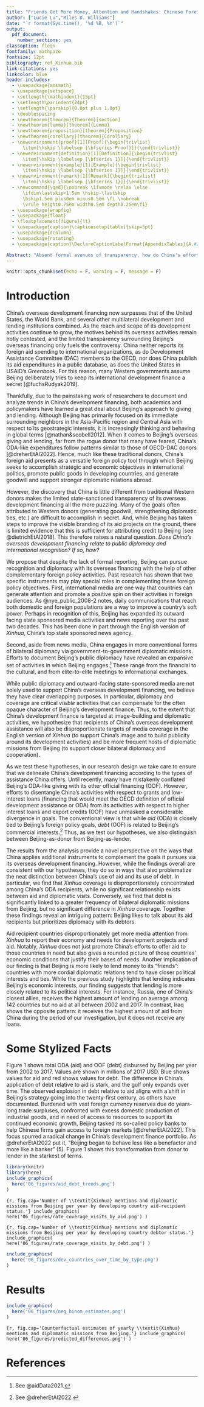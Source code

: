 ---
title: "Friends Get More Money, Attention and Handshakes: Chinese Foreign Aid, Xinhua and Diplomatic Visits"
author: ["Lucie Lu","Miles D. Williams"]
date: "`r format(Sys.time(), '%d %B, %Y')`"
output: 
  pdf_document:
    number_sections: yes
classoption: fleqn
fontfamily: mathpazo
fontsize: 12pt
bibliography: ref_Xinhua.bib
link-citations: yes
linkcolor: blue
header-includes:
  - \usepackage{amsmath}
  - \usepackage{setspace}
  - \setlength{\mathindent}{15pt}
  - \setlength\parindent{24pt}
  - \setlength{\parskip}{0.0pt plus 1.0pt}
  - \doublespacing
  - \newtheorem{theorem}{Theorem}[section]
  - \newtheorem{lemma}[theorem]{Lemma}
  - \newtheorem{proposition}[theorem]{Proposition}
  - \newtheorem{corollary}[theorem]{Corollary}
  - \newenvironment{proof}[1][Proof]{\begin{trivlist}
      \item[\hskip \labelsep {\bfseries Proof}]}{\end{trivlist}}
  - \newenvironment{definition}[1][Definition]{\begin{trivlist}
      \item[\hskip \labelsep {\bfseries 1}]}{\end{trivlist}}
  - \newenvironment{example}[1][Example]{\begin{trivlist}
      \item[\hskip \labelsep {\bfseries 1}]}{\end{trivlist}}
  - \newenvironment{remark}[1][Remark]{\begin{trivlist}
      \item[\hskip \labelsep {\bfseries 1}]}{\end{trivlist}}
  - \newcommand{\qed}{\nobreak \ifvmode \relax \else
      \ifdim\lastskip<1.5em \hskip-\lastskip
      \hskip1.5em plus0em minus0.5em \fi \nobreak
      \vrule height0.75em width0.5em depth0.25em\fi}
  - \usepackage{wrapfig}
  - \usepackage{float}
  - \floatplacement{figure}{!t}
  - \usepackage{caption}\captionsetup[table]{skip=5pt}
  - \usepackage{dcolumn}
  - \usepackage{rotating}
  - \usepackage{caption}\DeclareCaptionLabelFormat{AppendixTables}{A.#2}

Abstract: "Absent formal avenues of transparency, how do China's efforts at gaining international recognition and promoting good relations with aid recipients play out in Beijings foreign aid giving? We bring a novel perspective to this issue by considering Chinese media coverage of developing countries intended for foreign audiences and China’s bilateral diplomatic activities. These measures capture two distinct but related aspects of China’s foreign policy: status/legitimacy in the eyes of a foreign (predominantly Western) audience and south-south diplomacy. To the extent that China’s development finance complements these goals, we expect greater coverage of a developing country in a Chinese media outlet directed to foreign readers and greater bilateral diplomatic activity to correlate with greater Chinese foreign aid giving. To test this expectation we merge AidData’s Chinese development finance dataset with two newly available datasets: (1) AidData’s compiled yearly counts of bilateral official diplomatic visits from China and (2) millions of English edition *Xinhua* news articles from 2000 to 2014 scraped by the Cline Center for Advanced Social Research. We find that greater media coverage of developing countries targeted at a foreign audience via the English version of *Xinhua* and the number of diplomatic visits to a developing country predict greater receipt of Chinese aid. Our results support the view that Chinese aid allocation patterns map to China’s broader diplomacy and legitimacy seeking objectives on the world stage."
---

```{r setup, include=FALSE}
knitr::opts_chunk$set(echo = F, warning = F, message = F)
```


# Introduction 

China's overseas development financing now surpasses that of the United States, the World Bank, and several other multilateral development and lending institutions combined. As the reach and scope of its development activities continue to grow, the motives behind its overseas activities remain hotly contested, and the limited transparency surrounding Beijing's overseas financing only fuels the controversy. China neither reports its foreign aid spending to international organizations, as do Development Assistance Committee (DAC) members to the OECD, nor does China publish its aid expenditures in a public database, as does the United States in USAID's *Greenbook*. For this reason, many Western governments assume Beijing deliberately tries to keep its international development finance a secret [@fuchsRudyak2019]. 

Thankfully, due to the painstaking work of researchers to document and analyze trends in China's development financing, both academics and policymakers have learned a great deal about Beijing's approach to giving and lending. Although Beijing has primarily focused on its immediate surrounding neighbors in the Asia-Pacific region and Central Asia with respect to its geostrategic interests, it is increasingly thinking and behaving in global terms [@nathan&scobell2012]. When it comes to Beijing's overseas giving and lending, far from the rogue donor that many have feared, China's ODA-like expenditures follow patterns similar to those of OECD-DAC donors [@dreherEtAl2022]. Hence, much like these traditional donors, China's foreign aid presents as a versatile foreign policy tool through which Beijing seeks to accomplish strategic and economic objectives in international politics, promote public goods in developing countries, and generate goodwill and support stronger diplomatic relations abroad. 

However, the discovery that China is little different from traditional Western donors makes the limited state-sanctioned transparency of its overseas development financing all the more puzzling. Many of the goals often attributed to Western donors (generating goodwill, strengthening diplomatic ties, etc.) are difficult to accomplish in secret. And, while Beijing has taken steps to improve the visible branding of its aid projects on the ground, there is limited evidence that this is sufficient for attributing credit to Beijing [see @dietrichEtAl2018]. This therefore raises a natural question. *Does China’s overseas development financing relate to public diplomacy and international recognition? If so, how?*

We propose that despite the lack of formal reporting, Beijing can pursue recognition and diplomacy with its overseas financing with the help of other complementary foreign policy activities. Past research has shown that two specific instruments may play special roles in complementing these foreign policy objectives. First, international media are one way that countries can generate attention and promote a positive spin on their activities in foreign audiences. As @nye_public_2008-2 notes, daily communications that reach both domestic and foreign populations are a way to improve a country's soft power. Perhaps in recognition of this, Beijing has expanded its outward facing state sponsored media activities and news reporting over the past two decades. This has been done in part through the English version of *Xinhua*, China's top state sponsored news agency.

Second, aside from news media, China engages in more conventional forms of bilateral diplomacy via government-to-government diplomatic missions. Efforts to document Beijing's public diplomacy have revealed an expansive set of activities in which Beijing engages.^[See @aidData2021.] These range from the financial to the cultural, and from elite-to-elite meetings to informational exchanges.

While public diplomacy and outward-facing state-sponsored media are not solely used to support China's overseas development financing, we believe they have clear overlapping purposes. In particular, diplomacy and coverage are critical *visible* activities that can compensate for the often opaque character of Beijing's development finance. Thus, to the extent that China's development finance is targeted at image-building and diplomatic activities, we hypothesize that recipients of China's overseas development assistance will also be disproportionate targets of media coverage in the English version of *Xinhua* (to support China's image and to build publicity around its development activities) and be more frequent hosts of diplomatic missions from Beijing (to support closer bilateral diplomacy and cooperation).

As we test these hypotheses, in our research design we take care to ensure that we delineate China's development financing according to the types of assistance China offers. Until recently, many have mistakenly conflated Beijing's ODA-like giving with its other official financing (OOF). However, efforts to disentangle China's activities with respect to grants and low-interest loans (financing that would meet the OECD definition of official development assistance or ODA) from its activities with respect to higher interest loans and export credits (OOF) have unmasked a considerable divergence in goals. The conventional view is that while *aid* (ODA) is closely tied to Beijing's foreign policy goals, *debt* (OOF) is related to Beijing's commercial interests.^[See @dreherEtAl2022.] Thus, as we test our hypotheses, we also distinguish between Beijing-as-donor from Beijing-as-lender.

The results from the analysis provide a novel perspective on the ways that China applies additional instruments to complement the goals it pursues via its overseas development financing. However, while the findings overall are consistent with our hypotheses, they do so in ways that also problematize the neat distinction between China's use of aid and its use of debt. In particular, we find that *Xinhua* coverage is disproportionately concentrated among China's ODA recipients, while no significant relationship exists between aid and diplomatic visits. Conversely, we find that debt is significantly linked to a greater frequency of bilateral diplomatic missions from Beijing, but no significant difference in *Xinhua* coverage. Together these findings reveal an intriguing pattern: Beijing likes to talk about its aid recipients but prioritizes diplomacy with its debtors.

Aid recipient countries disproportionately get more media attention from *Xinhua* to report their economy and needs for development projects and aid. Notably, *Xinhua* does not just promote China’s efforts to offer aid to those countries in need but also gives a rounded picture of those countries’ economic conditions that justify their bases of needs. Another implication of our finding is that Beijing is more likely to lend money to its “friends”: countries with more cordial diplomatic relations tend to have closer political interests and ties. While the previous study highlights that lending indicates Beijing’s economic interests, our finding suggests that lending is more closely related to its political interests. For instance, Russia, one of China’s closest allies, receives the highest amount of lending on average among 142 countries but no aid at all between 2002 and 2017. In contrast, Iraq shows the opposite pattern: it receives the highest amount of aid from China during the period of our investigation, but it does not receive any loans. 

\clearpage

# Some Stylized Facts

Figure 1 shows total ODA (aid) and OOF (debt) disbursed by Beijing per year from 2002 to 2017. Values are shown in millions of 2017 USD. Blue shows values for aid and red shows values for debt. The difference in China's application of debt relative to aid is stark, and the gulf only expands over time. The observed explosion in debt relative to aid aligns with a shift in Beijing's strategy going into the twenty-first century, as others have documented. Burdened with vast foreign currency reserves due do years-long trade surpluses, confronted with excess domestic production of industrial goods, and in need of access to resources to support its continued economic growth, Beijing tasked its so-called policy banks to help Chinese firms gain access to foreign markets [@dreherEtAl2022]. This focus spurred a radical change in China's development finance portfolio. As @dreherEtAl2022 put it, "Beijing began to behave less like a benefactor and more like a banker" (5). Figure 1 shows this transformation from donor to lender in the starkest of terms.

```{r, fig.cap='Total yearly ODA (aid) and OOF (debt) issued by China from 2002 to 2017 in millions of 2017 constant USD.'}
library(knitr)
library(here)
include_graphics(
  here('06_figures/aid_debt_trends.png')
)
```

```{r, fig.cap='Number of \\textit{Xinhua} mentions and diplomatic missions from Beijing per year by developing country aid-recipient status.'}
include_graphics(
  here('06_figures/rate_coverage_visits_by_aid.png')
)
```

```{r, fig.cap='Number of \\textit{Xinhua} mentions and diplomatic missions from Beijing per year by developing country debtor status.'}
include_graphics(
  here('06_figures/rate_coverage_visits_by_debt.png')
)
```

```{r, fig.cap='Number of developing countries per year that are (a) beneficiaries of Chinese aid, (b) debtors, (c) both, and (d) neither.'}
include_graphics(
  here('06_figures/dev_countries_over_time_by_type.png')
)
```

\clearpage 

# Results

```{r, fig.cap='Estimated Negative Binomial model coefficients with 95\\% confidence intervals. Controls and year fixed effects not shown. Models were estimated with random recipient intercepts.'}
include_graphics(
  here('06_figures/neg_binom_estimates.png')
)
```


```{r, fig.cap='Counterfactual estimates of yearly \\textit{Xinhua} mentions and diplomatic missions from Beijing.'}
include_graphics(
  here('06_figures/predicted_differences.png')
)
```



\clearpage

# References